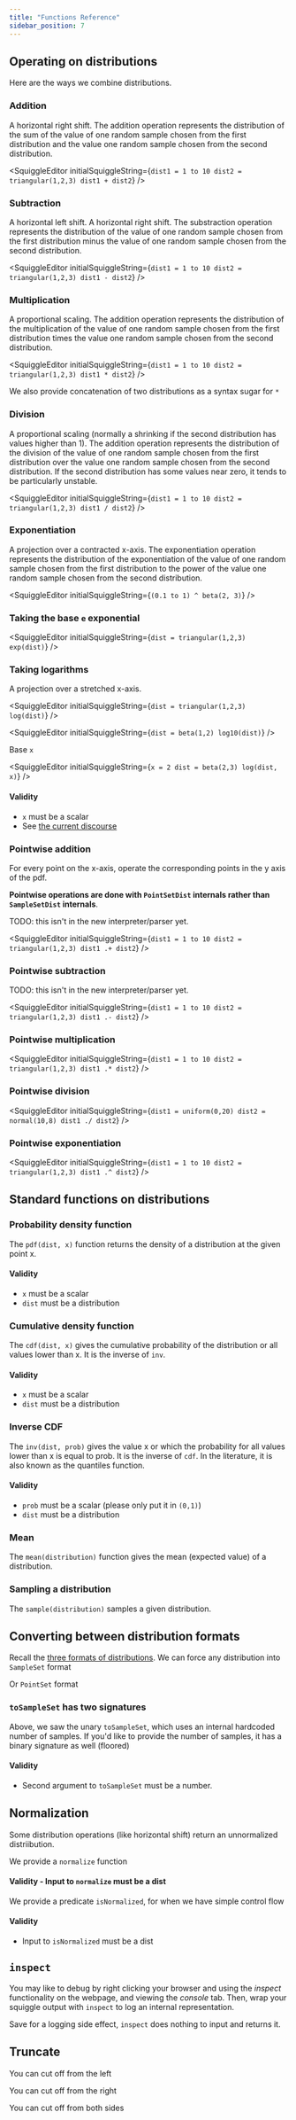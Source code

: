 ```yaml
---
title: "Functions Reference"
sidebar_position: 7
---
```



## Operating on distributions

Here are the ways we combine distributions.

### Addition

A horizontal right shift. The addition operation represents the distribution of the sum of
the value of one random sample chosen from the first distribution and the value one random sample
chosen from the second distribution.

<SquiggleEditor
  initialSquiggleString={`dist1 = 1 to 10
dist2 = triangular(1,2,3)
dist1 + dist2`}
/>

### Subtraction

A horizontal left shift. A horizontal right shift. The substraction operation represents
the distribution of the value of one random sample chosen from the first distribution minus
the value of one random sample chosen from the second distribution.

<SquiggleEditor
  initialSquiggleString={`dist1 = 1 to 10
dist2 = triangular(1,2,3)
dist1 - dist2`}
/>

### Multiplication

A proportional scaling. The addition operation represents the distribution of the multiplication of
the value of one random sample chosen from the first distribution times the value one random sample
chosen from the second distribution.

<SquiggleEditor
  initialSquiggleString={`dist1 = 1 to 10
dist2 = triangular(1,2,3)
dist1 * dist2`}
/>

We also provide concatenation of two distributions as a syntax sugar for `*`

<SquiggleEditor initialSquiggleString="(0.1 to 1) triangular(1,2,3)" />

### Division

A proportional scaling (normally a shrinking if the second distribution has values higher than 1).
The addition operation represents the distribution of the division of
the value of one random sample chosen from the first distribution over the value one random sample
chosen from the second distribution. If the second distribution has some values near zero, it
tends to be particularly unstable.

<SquiggleEditor
  initialSquiggleString={`dist1 = 1 to 10
dist2 = triangular(1,2,3)
dist1 / dist2`}
/>

### Exponentiation

A projection over a contracted x-axis. The exponentiation operation represents the distribution of
the exponentiation of the value of one random sample chosen from the first distribution to the power of
the value one random sample chosen from the second distribution.

<SquiggleEditor initialSquiggleString={`(0.1 to 1) ^ beta(2, 3)`} />

### Taking the base `e` exponential

<SquiggleEditor
  initialSquiggleString={`dist = triangular(1,2,3)
exp(dist)`}
/>

### Taking logarithms

A projection over a stretched x-axis.

<SquiggleEditor
  initialSquiggleString={`dist = triangular(1,2,3)
log(dist)`}
/>

<SquiggleEditor
  initialSquiggleString={`dist = beta(1,2)
log10(dist)`}
/>

Base `x`

<SquiggleEditor
  initialSquiggleString={`x = 2
dist = beta(2,3)
log(dist, x)`}
/>

#### Validity

- `x` must be a scalar
- See [the current discourse](https://github.com/quantified-uncertainty/squiggle/issues/304)

### Pointwise addition

For every point on the x-axis, operate the corresponding points in the y axis of the pdf.

**Pointwise operations are done with `PointSetDist` internals rather than `SampleSetDist` internals**.

TODO: this isn't in the new interpreter/parser yet.

<SquiggleEditor
  initialSquiggleString={`dist1 = 1 to 10
dist2 = triangular(1,2,3)
dist1 .+ dist2`}
/>

### Pointwise subtraction

TODO: this isn't in the new interpreter/parser yet.

<SquiggleEditor
  initialSquiggleString={`dist1 = 1 to 10
dist2 = triangular(1,2,3)
dist1 .- dist2`}
/>

### Pointwise multiplication

<SquiggleEditor
  initialSquiggleString={`dist1 = 1 to 10
dist2 = triangular(1,2,3)
dist1 .* dist2`}
/>

### Pointwise division

<SquiggleEditor
  initialSquiggleString={`dist1 = uniform(0,20)
dist2 = normal(10,8)
dist1 ./ dist2`}
/>

### Pointwise exponentiation

<SquiggleEditor
  initialSquiggleString={`dist1 = 1 to 10
dist2 = triangular(1,2,3)
dist1 .^ dist2`}
/>

## Standard functions on distributions

### Probability density function

The `pdf(dist, x)` function returns the density of a distribution at the
given point x.

<SquiggleEditor initialSquiggleString="pdf(normal(0,1),0)" />

#### Validity

- `x` must be a scalar
- `dist` must be a distribution

### Cumulative density function

The `cdf(dist, x)` gives the cumulative probability of the distribution
or all values lower than x. It is the inverse of `inv`.

<SquiggleEditor initialSquiggleString="cdf(normal(0,1),0)" />

#### Validity

- `x` must be a scalar
- `dist` must be a distribution

### Inverse CDF

The `inv(dist, prob)` gives the value x or which the probability for all values
lower than x is equal to prob. It is the inverse of `cdf`. In the literature, it
is also known as the quantiles function.

<SquiggleEditor initialSquiggleString="inv(normal(0,1),0.5)" />

#### Validity

- `prob` must be a scalar (please only put it in `(0,1)`)
- `dist` must be a distribution

### Mean

The `mean(distribution)` function gives the mean (expected value) of a distribution.

<SquiggleEditor initialSquiggleString="mean(normal(5, 10))" />

### Sampling a distribution

The `sample(distribution)` samples a given distribution.

<SquiggleEditor initialSquiggleString="sample(normal(0, 10))" />

## Converting between distribution formats

Recall the [three formats of distributions](https://develop--squiggle-documentation.netlify.app/docs/Discussions/Three-Types-Of-Distributions). We can force any distribution into `SampleSet` format

<SquiggleEditor initialSquiggleString="toSampleSet(normal(5, 10))" />

Or `PointSet` format

<SquiggleEditor initialSquiggleString="toPointSet(normal(5, 10))" />

### `toSampleSet` has two signatures

Above, we saw the unary `toSampleSet`, which uses an internal hardcoded number of samples. If you'd like to provide the number of samples, it has a binary signature as well (floored)

<SquiggleEditor initialSquiggleString="[toSampleSet(0.1 to 1, 100.1), toSampleSet(0.1 to 1, 5000), toSampleSet(0.1 to 1, 20000)]" />

#### Validity

- Second argument to `toSampleSet` must be a number.

## Normalization

Some distribution operations (like horizontal shift) return an unnormalized distriibution.

We provide a `normalize` function

<SquiggleEditor initialSquiggleString="normalize((0.1 to 1) + triangular(0.1, 1, 10))" />

#### Validity - Input to `normalize` must be a dist

We provide a predicate `isNormalized`, for when we have simple control flow

<SquiggleEditor initialSquiggleString="isNormalized((0.1 to 1) * triangular(0.1, 1, 10))" />

#### Validity

- Input to `isNormalized` must be a dist

## `inspect`

You may like to debug by right clicking your browser and using the _inspect_ functionality on the webpage, and viewing the _console_ tab. Then, wrap your squiggle output with `inspect` to log an internal representation.

<SquiggleEditor initialSquiggleString="inspect(toSampleSet(0.1 to 1, 100))" />

Save for a logging side effect, `inspect` does nothing to input and returns it.

## Truncate

You can cut off from the left

<SquiggleEditor initialSquiggleString="truncateLeft(0.1 to 1, 0.5)" />

You can cut off from the right

<SquiggleEditor initialSquiggleString="truncateRight(0.1 to 1, 0.5)" />

You can cut off from both sides

<SquiggleEditor initialSquiggleString="truncate(0.1 to 1, 0.5, 1.5)" />
